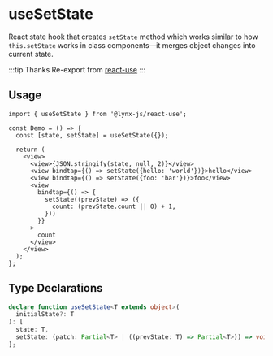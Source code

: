 # useSetState

React state hook that creates `setState` method which works similar to how `this.setState` works in class components—it merges object changes into current state.

:::tip Thanks
Re-export from [react-use](https://github.com/streamich/react-use)
:::

## Usage
```tsx
import { useSetState } from '@lynx-js/react-use';

const Demo = () => {
  const [state, setState] = useSetState({});

  return (
    <view>
      <view>{JSON.stringify(state, null, 2)}</view>
      <view bindtap={() => setState({hello: 'world'})}>hello</view>
      <view bindtap={() => setState({foo: 'bar'})}>foo</view>
      <view 
        bindtap={() => {
          setState((prevState) => ({
            count: (prevState.count || 0) + 1,
          }))
        }}
      >
        count
      </view>
    </view>
  );
};
```


## Type Declarations
```ts
declare function useSetState<T extends object>(
  initialState?: T
): [
  state: T,
  setState: (patch: Partial<T> | ((prevState: T) => Partial<T>)) => void
];
```